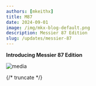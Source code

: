 ```yaml
---
authors: [mkeithx]
title: M87
date: 2024-09-01
image: /img/mkx-blog-default.png
description: Messier 87 Edition
slug: /updates/messier-87
---
```


**Introducing Messier 87 Edition**

![media](/img/mkx-blog-default.png)

{/* truncate */}

<!-- import ComingSoon from "@site/src/components/ComingSoon";

<ComingSoon /> -->
